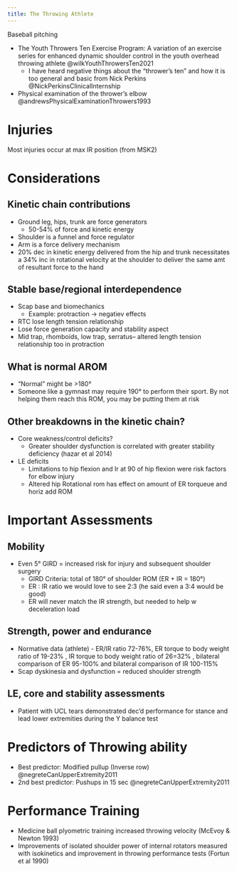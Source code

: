 ```yaml
---
title: The Throwing Athlete
---
```


Baseball pitching

:::{.callout title="Youth Throwing athlete"}

- The Youth Throwers Ten Exercise Program: A variation of an exercise series for enhanced dynamic shoulder control in the youth overhead throwing athlete @wilkYouthThrowersTen2021
    - I have heard negative things about the "thrower's ten" and how it is too general and basic from Nick Perkins @NickPerkinsClinicalInternship
- Physical examination of the thrower's elbow @andrewsPhysicalExaminationThrowers1993
:::

# Injuries

Most injuries occur at max IR position (from MSK2)



# Considerations

## Kinetic chain contributions

- Ground leg, hips, trunk are force generators
    - 50-54% of force and kinetic energy
- Shoulder is a funnel and force regulator 
- Arm is a force delivery mechanism
- 20% dec in kinetic energy delivered from the hip and trunk necessitates a 34% inc in rotational velocity at the shoulder to deliver the same amt of resultant force to the hand


## Stable base/regional interdependence

- Scap base and biomechanics 
    - Example: protraction → negatiev effects
- RTC lose length tension relationship
- Lose force generation capacity and stability aspect
- Mid trap, rhomboids, low trap, serratus– altered length tension relationship too in protraction


## What is normal AROM

- “Normal” might be >180°
- Someone like a gymnast may require 190° to perform their sport.  By not helping them reach this ROM, you may be putting them at risk

## Other breakdowns in the kinetic chain?

- Core weakness/control deficits?
    - Greater shoulder dysfunction is correlated with greater stability deficiency (hazar et al 2014)
- LE deficits
    - Limitations to hip flexion and Ir at 90 of hip flexion were risk factors for elbow injury
    - Altered hip Rotational rom has effect on amount of ER torqueue and horiz add ROM


# Important Assessments


## Mobility

- Even 5° GIRD = increased risk for injury and subsequent shoulder surgery
    - GIRD Criteria: total of 180° of shoulder ROM (ER + IR = 180°)
    - ER : IR ratio we would love to see 2:3 (he said even a 3:4 would be good) 
    - ER will never match the IR strength, but needed to help w deceleration load

## Strength, power and endurance

- Normative data (athlete) - ER/IR ratio 72-76%, ER torque to body weight ratio of 19-23% , IR torque to body weight ratio of 26=32% , bilateral comparison of ER 95-100% and bilateral comparison of IR 100-115%
- Scap dyskinesia and dysfunction = reduced shoulder strength

## LE, core and stability assessments

- Patient with UCL tears demonstrated dec’d performance for stance and lead lower extremities during the Y balance test

# Predictors of Throwing ability

- Best predictor: Modified pullup (Inverse row) @negreteCanUpperExtremity2011
- 2nd best predictor: Pushups in 15 sec @negreteCanUpperExtremity2011


# Performance Training

- Medicine ball plyometric training increased throwing velocity  (McEvoy & Newton 1993)
- Improvements of isolated shoulder power of internal rotators measured with isokinetics and improvement in throwing performance tests (Fortun et al 1990)

